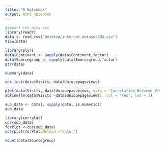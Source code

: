 ```yaml
---
title: "R Notebook"
output: html_notebook
---
```


```r
#import the data set
library(readr)
data <- read_csv("Desktop/internet_datasetSDA.csv")
View(data)
```
```r
library(plyr)
data$Continent <- sapply(data$Continent,factor)
data$Sourcegroup <- sapply(data$Sourcegroup,factor)
str(data)
```


```r
summary(data)
```
```r
cor.test(data$Visits, data$Uniquepageviews)
```


```r
plot(data$Visits, data$Uniquepageviews, main = "Correlation Between Visits and Unique Pageview", xlab = "Visits", ylab= "Unique page views", col = "blue")
abline(lm(data$Visits ~data$Uniquepageviews), col = "red", lwd = 3)
```

```r
sub_data <- data[, sapply(data, is.numeric)]
sub_data
```

```r
library(corrplot)
cor(sub_data)
forPlot <-cor(sub_data)
corrplot(forPlot,method ="color")
```
```r
count(data$Sourcegroup)
```

